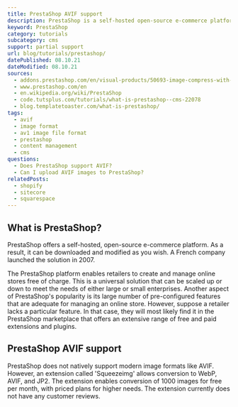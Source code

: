 ```yaml
---
title: PrestaShop AVIF support
description: PrestaShop is a self-hosted open-source e-commerce platform. Learn how to use AVIF images within PrestaShop.
keyword: PrestaShop
category: tutorials
subcategory: cms
support: partial support
url: blog/tutorials/prestashop/
datePublished: 08.10.21
dateModified: 08.10.21
sources:
  - addons.prestashop.com/en/visual-products/50693-image-compress-with-squeezeimg-convert-to-webp-jp2.html
  - www.prestashop.com/en
  - en.wikipedia.org/wiki/PrestaShop
  - code.tutsplus.com/tutorials/what-is-prestashop--cms-22078
  - blog.templatetoaster.com/what-is-prestashop/
tags:
  - avif
  - image format
  - av1 image file format
  - prestashop
  - content management
  - cms
questions:
  - Does PrestaShop support AVIF?
  - Can I upload AVIF images to PrestaShop?
relatedPosts:
  - shopify
  - sitecore
  - squarespace
---
```


## What is PrestaShop?

PrestaShop offers a self-hosted, open-source e-commerce platform. As a result, it can be downloaded and modified as you wish. A French company launched the solution in 2007.

The PrestaShop platform enables retailers to create and manage online stores free of charge. This is a universal solution that can be scaled up or down to meet the needs of either large or small enterprises. Another aspect of PrestaShop's popularity is its large number of pre-configured features that are adequate for managing an online store. However, suppose a retailer lacks a particular feature. In that case, they will most likely find it in the PrestaShop marketplace that offers an extensive range of free and paid extensions and plugins.

## PrestaShop AVIF support

PrestaShop does not natively support modern image formats like AVIF. However, an extension called 'Squeezeimg' allows conversion to WebP, AVIF, and JP2. The extension enables conversion of 1000 images for free per month, with priced plans for higher needs. The extension currently does not have any customer reviews.
